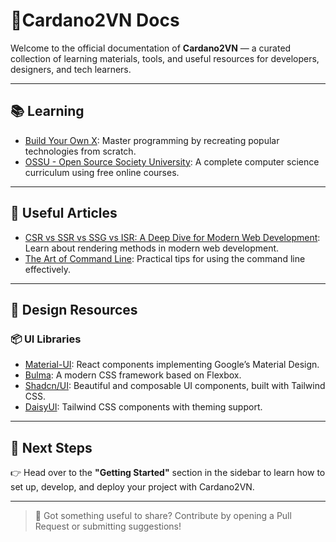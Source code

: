 # 👋Cardano2VN Docs

Welcome to the official documentation of **Cardano2VN** — a curated collection of learning materials, tools, and useful resources for developers, designers, and tech learners.

---

## 📚 Learning

- [Build Your Own X](https://github.com/codecrafters-io/build-your-own-x): Master programming by recreating popular technologies from scratch.
- [OSSU - Open Source Society University](https://github.com/ossu/computer-science): A complete computer science curriculum using free online courses.

---

## 🧠 Useful Articles

- [CSR vs SSR vs SSG vs ISR: A Deep Dive for Modern Web Development](https://dev.to/yugjadvani/csr-vs-ssr-vs-ssg-vs-isr-a-deep-dive-for-modern-web-development-33kl): Learn about rendering methods in modern web development.
- [The Art of Command Line](https://github.com/jlevy/the-art-of-command-line): Practical tips for using the command line effectively.

---

## 🎨 Design Resources

### 📦 UI Libraries

- [Material-UI](https://material-ui.com/): React components implementing Google’s Material Design.
- [Bulma](https://bulma.io/): A modern CSS framework based on Flexbox.
- [Shadcn/UI](https://ui.shadcn.com/): Beautiful and composable UI components, built with Tailwind CSS.
- [DaisyUI](https://daisyui.com/): Tailwind CSS components with theming support.

---

## 🧭 Next Steps

👉 Head over to the **"Getting Started"** section in the sidebar to learn how to set up, develop, and deploy your project with Cardano2VN.

---

> 📢 Got something useful to share? Contribute by opening a Pull Request or submitting suggestions!
